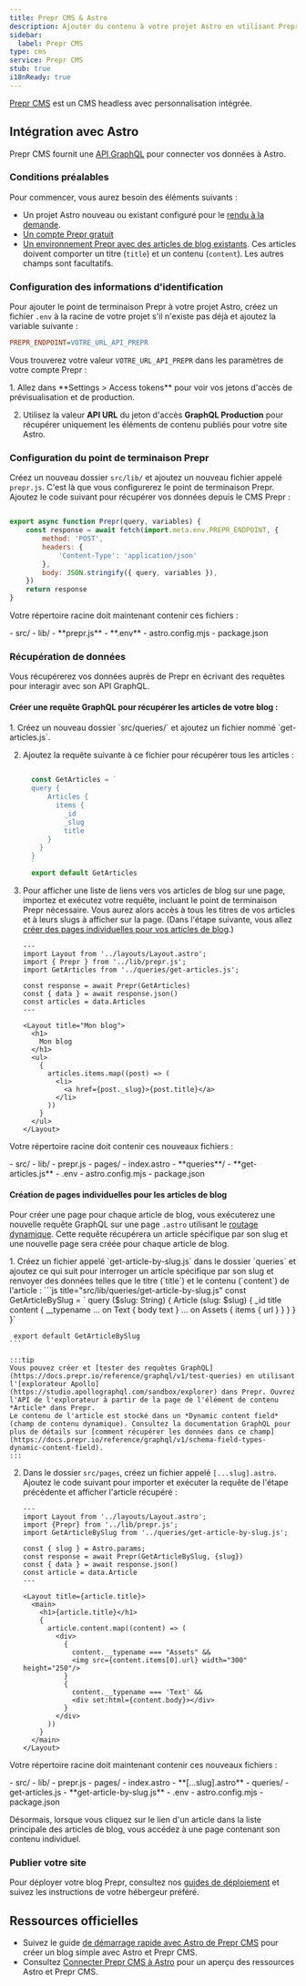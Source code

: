 ```yaml
---
title: Prepr CMS & Astro
description: Ajouter du contenu à votre projet Astro en utilisant Prepr comme CMS
sidebar:
  label: Prepr CMS
type: cms
service: Prepr CMS
stub: true
i18nReady: true
---
```


[Prepr CMS](https://www.prepr.io/) est un CMS headless avec personnalisation intégrée.

## Intégration avec Astro

Prepr CMS fournit une [API GraphQL](https://docs.prepr.io/reference/graphql/v1/overview) pour connecter vos données à Astro.

### Conditions préalables

Pour commencer, vous aurez besoin des éléments suivants :

- Un projet Astro nouveau ou existant configuré pour le [rendu à la demande](/fr/guides/on-demand-rendering/).
- [Un compte Prepr gratuit](https://signup.prepr.io/)
- [Un environnement Prepr avec des articles de blog existants](https://docs.prepr.io/account/set-up-environments#create-an-envirntonment). Ces articles doivent comporter un titre (`title`) et un contenu (`content`). Les autres champs sont facultatifs.

### Configuration des informations d'identification

Pour ajouter le point de terminaison Prepr à votre projet Astro, créez un fichier `.env` à la racine de votre projet s'il n'existe pas déjà et ajoutez la variable suivante :

```ini title=".env"
PREPR_ENDPOINT=VOTRE_URL_API_PREPR
```

Vous trouverez votre valeur `VOTRE_URL_API_PREPR` dans les paramètres de votre compte Prepr :

<Steps>
1. Allez dans **Settings > Access tokens** pour voir vos jetons d'accès de prévisualisation et de production.

2. Utilisez la valeur **API URL** du jeton d'accès **GraphQL Production** pour récupérer uniquement les éléments de contenu publiés pour votre site Astro.
</Steps>

### Configuration du point de terminaison Prepr

Créez un nouveau dossier `src/lib/` et ajoutez un nouveau fichier appelé `prepr.js`. C'est là que vous configurerez le point de terminaison Prepr. Ajoutez le code suivant pour récupérer vos données depuis le CMS Prepr :

```js title="src/lib/prepr.js"

export async function Prepr(query, variables) {
    const response = await fetch(import.meta.env.PREPR_ENDPOINT, {
        method: 'POST',
        headers: {
            'Content-Type': 'application/json'
        },
        body: JSON.stringify({ query, variables }),
    })
    return response
}
```

Votre répertoire racine doit maintenant contenir ces fichiers :

<FileTree title="Structure du projet">
- src/
  - lib/
    - **prepr.js**
- **.env**
- astro.config.mjs
- package.json

</FileTree>

### Récupération de données

Vous récupérerez vos données auprès de Prepr en écrivant des requêtes pour interagir avec son API GraphQL.

#### Créer une requête GraphQL pour récupérer les articles de votre blog :

<Steps>
1. Créez un nouveau dossier `src/queries/` et ajoutez un fichier nommé `get-articles.js`.

2. Ajoutez la requête suivante à ce fichier pour récupérer tous les articles :
   ```js title="src/queries/get-articles.js"
  
     const GetArticles = `
     query {
         Articles {
           items {
             _id
             _slug
             title
         }
       }
     }
     `
     export default GetArticles
    ```

3. Pour afficher une liste de liens vers vos articles de blog sur une page, importez et exécutez votre requête, incluant le point de terminaison Prepr nécessaire. Vous aurez alors accès à tous les titres de vos articles et à leurs slugs à afficher sur la page. (Dans l'étape suivante, vous allez [créer des pages individuelles pour vos articles de blog](#création-de-pages-individuelles-pour-les-articles-de-blog).)
     ```astro title="src/pages/index.astro" ins={3-4, 6-8, 15-23}
     ---
     import Layout from '../layouts/Layout.astro';
     import { Prepr } from '../lib/prepr.js';
     import GetArticles from '../queries/get-articles.js';
    
     const response = await Prepr(GetArticles)
     const { data } = await response.json()
     const articles = data.Articles
     ---
    
     <Layout title="Mon blog">
       <h1>
         Mon blog
       </h1>
       <ul>
         {
           articles.items.map((post) => (
             <li>
               <a href={post._slug}>{post.title}</a>
             </li>
           ))
         }
       </ul>
     </Layout>
    ```
</Steps>

Votre répertoire racine doit contenir ces nouveaux fichiers :

<FileTree title="Structure du projet">
- src/
  - lib/
    - prepr.js
  - pages/
    - index.astro
  - **queries**/
      - **get-articles.js**
- .env
- astro.config.mjs
- package.json
</FileTree>

#### Création de pages individuelles pour les articles de blog

Pour créer une page pour chaque article de blog, vous exécuterez une nouvelle requête GraphQL sur une page `.astro` utilisant le [routage dynamique](/fr/guides/routing/#routes-dynamiques-à-la-demande). Cette requête récupérera un article spécifique par son slug et une nouvelle page sera créée pour chaque article de blog.

<Steps>
1. Créez un fichier appelé `get-article-by-slug.js` dans le dossier `queries` et ajoutez ce qui suit pour interroger un article spécifique par son slug et renvoyer des données telles que le titre (`title`) et le contenu (`content`) de l'article :
     ```js title="src/lib/queries/get-article-by-slug.js"
     const GetArticleBySlug = `
     query ($slug: String) {
        Article (slug: $slug) {
          _id
          title
          content {
            __typename
            ... on Text {
              body
              text
            }
            ... on Assets {
              items {
                url
              }
            }
          }
        }
     }`

     export default GetArticleBySlug
    ```
    
    :::tip
    Vous pouvez créer et [tester des requêtes GraphQL](https://docs.prepr.io/reference/graphql/v1/test-queries) en utilisant l'[explorateur Apollo](https://studio.apollographql.com/sandbox/explorer) dans Prepr. Ouvrez l'API de l'explorateur à partir de la page de l'élément de contenu *Article* dans Prepr.
    Le contenu de l'article est stocké dans un *Dynamic content field* (champ de contenu dynamique). Consultez la documentation GraphQL pour plus de détails sur [comment récupérer les données dans ce champ](https://docs.prepr.io/reference/graphql/v1/schema-field-types-dynamic-content-field).
    :::

2. Dans le dossier `src/pages`, créez un fichier appelé `[...slug].astro`. Ajoutez le code suivant pour importer et exécuter la requête de l'étape précédente et afficher l'article récupéré :
   ```astro title="src/pages/[...slug].astro"
   ---
   import Layout from '../layouts/Layout.astro';
   import {Prepr} from '../lib/prepr.js';
   import GetArticleBySlug from '../queries/get-article-by-slug.js';
  
   const { slug } = Astro.params;
   const response = await Prepr(GetArticleBySlug, {slug})
   const { data } = await response.json()
   const article = data.Article
   ---
  
   <Layout title={article.title}>
     <main>
       <h1>{article.title}</h1>
       {
         article.content.map((content) => (
           <div>
             {
               content.__typename === "Assets" &&
               <img src={content.items[0].url} width="300" height="250"/>
             }
             {
               content.__typename === 'Text' &&
               <div set:html={content.body}></div>
             }
           </div>
         ))
       }
     </main>
   </Layout>
   ```
</Steps>

Votre répertoire racine doit maintenant contenir ces nouveaux fichiers :

<FileTree title="Structure du projet">
- src/
  - lib/
    - prepr.js
  - pages/
    - index.astro
    - **[…slug].astro**
  - queries/
      - get-articles.js
      - **get-article-by-slug.js**
- .env
- astro.config.mjs
- package.json
</FileTree>

Désormais, lorsque vous cliquez sur le lien d'un article dans la liste principale des articles de blog, vous accédez à une page contenant son contenu individuel.

### Publier votre site

Pour déployer votre blog Prepr, consultez nos [guides de déploiement](/fr/guides/deploy/) et suivez les instructions de votre hébergeur préféré.

## Ressources officielles

- Suivez le guide [de démarrage rapide avec Astro de Prepr CMS](https://github.com/preprio/astro-quick-start) pour créer un blog simple avec Astro et Prepr CMS. 
- Consultez [Connecter Prepr CMS à Astro](https://docs.prepr.io/connecting-front-end-apps/astro) pour un aperçu des ressources Astro et Prepr CMS.
